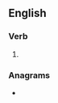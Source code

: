 ==English==

===Verb===
{{head|en|verb form}}

# {{present participle of|en|constipate|nocat=1}}

===Anagrams===
* {{anagrams|en|a=acgiinnopstt|pointcasting}}